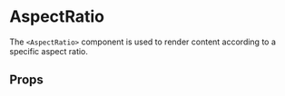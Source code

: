 

<Meta title="synth-ui|Layout/AspectRatio" component={AspectRatio} />

# AspectRatio

The `<AspectRatio>` component is used to render content according to a specific aspect ratio.

<Preview withToolbar>
  <Story inline name="intro">
    <AspectRatio style={{ width: 'calc(100% - 15px)' }}>
      <CoverHorizontalImage />
    </AspectRatio>
  </Story>
  <Story inline name="16:9">
    <AspectRatio ratio="16/9" style={{ width: 'calc(100% - 15px)' }}>
      <CoverVerticalImage />
    </AspectRatio>
  </Story>
  <Story inline name=".5">
    <AspectRatio ratio=".5" style={{ width: 'calc(100% - 15px)' }}>
      <CoverHorizontalImage />
    </AspectRatio>
  </Story>
  <Story inline name="1/1.25">
    <AspectRatio ratio="1/1.25" style={{ width: 'calc(100% - 15px)' }}>
      <CoverVerticalImage />
    </AspectRatio>
  </Story>
</Preview>

## Props

<Props of={AspectRatio} />
